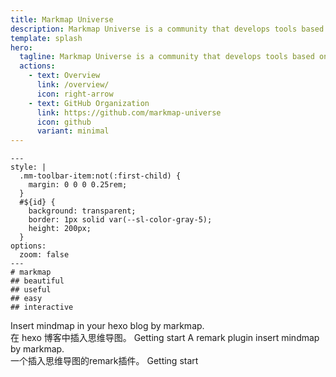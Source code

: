 ```yaml
---
title: Markmap Universe
description: Markmap Universe is a community that develops tools based on Markmap.
template: splash
hero:
  tagline: Markmap Universe is a community that develops tools based on <a href="https://markmap.js.org" target="_blank">Markmap</a>.
  actions:
    - text: Overview
      link: /overview/
      icon: right-arrow
    - text: GitHub Organization
      link: https://github.com/markmap-universe
      icon: github
      variant: minimal
---
```



```markmap
---
style: |
  .mm-toolbar-item:not(:first-child) {
    margin: 0 0 0 0.25rem;
  }
  #${id} {
    background: transparent;
    border: 1px solid var(--sl-color-gray-5);
    height: 200px;
  }
options:
  zoom: false
---
# markmap
## beautiful
## useful
## easy
## interactive
```

<CardGrid>
	<Card title="hexo-markmap" icon="document">
		Insert mindmap in your hexo blog by markmap.<br/>在 hexo 博客中插入思维导图。
		<CardReadmore href="/hexo-markmap/">Getting start</CardReadmore>
	</Card>
	<Card title="remark-markmap" icon="document">
		A remark plugin insert mindmap by markmap.<br/>一个插入思维导图的remark插件。
		<CardReadmore href="/remark-markmap/">Getting start</CardReadmore>
	</Card>
</CardGrid>
